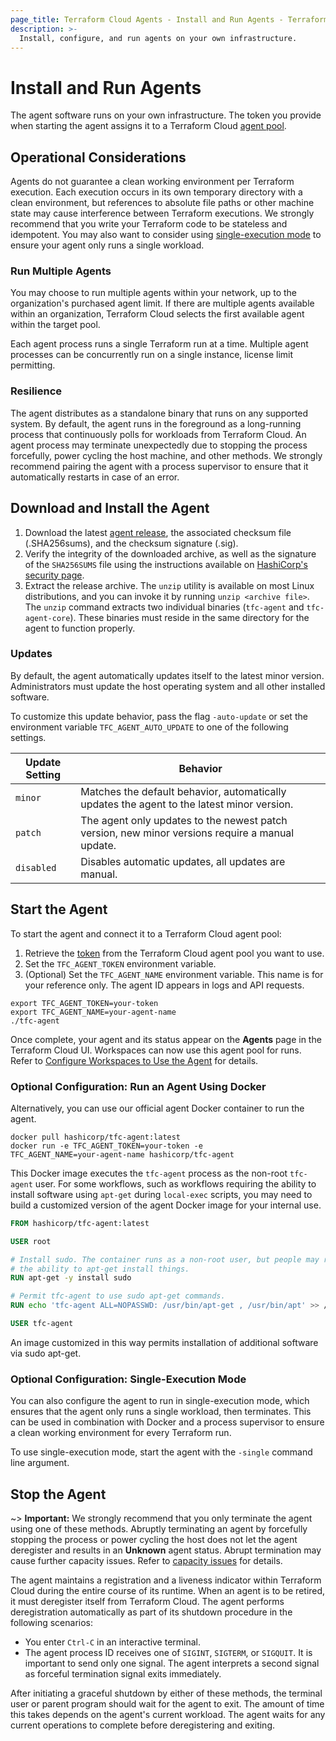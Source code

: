 ```yaml
---
page_title: Terraform Cloud Agents - Install and Run Agents - Terraform Cloud and Terraform Enterprise
description: >-
  Install, configure, and run agents on your own infrastructure.
---
```


# Install and Run Agents

The agent software runs on your own infrastructure. The token you provide when starting the agent assigns it to a Terraform Cloud [agent pool](/cloud-docs/agents/agent-pools).

## Operational Considerations

Agents do not guarantee a clean working environment per Terraform execution. Each execution occurs in its own temporary directory with a clean environment, but references to absolute file paths or other machine state may cause interference between Terraform executions. We strongly recommend that you write your Terraform code to be stateless and idempotent. You may also want to consider using [single-execution mode](#optional-configuration-single-execution-mode) to ensure your agent only runs a single workload.

### Run Multiple Agents

You may choose to run multiple agents within your network, up to the organization's purchased agent limit. If there are multiple agents available within an organization, Terraform Cloud selects the first available agent within the target pool.

Each agent process runs a single Terraform run at a time. Multiple agent processes can be concurrently run on a single instance, license limit permitting.

### Resilience

The agent distributes as a standalone binary that runs on any supported system. By default, the agent runs in the foreground as a long-running process that continuously polls for workloads from Terraform Cloud. An agent process may terminate unexpectedly due to stopping the process forcefully, power cycling the host machine, and other methods. We strongly recommend pairing the agent with a process supervisor to ensure that it automatically restarts in case of an error.

## Download and Install the Agent

1. Download the latest [agent release](https://releases.hashicorp.com/tfc-agent/), the associated checksum file (.SHA256sums), and the checksum signature (.sig).
1. Verify the integrity of the downloaded archive, as well as the signature of the `SHA256SUMS` file using the instructions available on [HashiCorp's security page](https://www.hashicorp.com/security).
1. Extract the release archive. The `unzip` utility is available on most Linux distributions, and you can invoke it by running `unzip <archive file>`. The `unzip` command extracts two individual binaries (`tfc-agent` and `tfc-agent-core`). These binaries must reside in the same directory for the agent to function properly.

### Updates

By default, the agent automatically updates itself to the latest minor version. Administrators must update the host operating system and all other installed software.

To customize this update behavior, pass the flag `-auto-update` or set the environment variable `TFC_AGENT_AUTO_UPDATE` to one of the following settings.

| Update Setting | Behavior                                                                                                     |
| -------------- | ------------------------------------------------------------------------------------------------------------ |
| `minor`        | Matches the default behavior, automatically updates the agent to the latest minor version.                    |
| `patch`        | The agent only updates to the newest patch version, new minor versions require a manual update. |
| `disabled`     | Disables automatic updates, all updates are manual.

## Start the Agent

To start the agent and connect it to a Terraform Cloud agent pool:

1. Retrieve the [token](/cloud-docs/agents/agent-pools#create-an-agent-pool) from the Terraform Cloud agent pool you want to use.
1. Set the `TFC_AGENT_TOKEN` environment variable.
1. (Optional) Set the `TFC_AGENT_NAME` environment variable. This name is for your reference only. The agent ID appears in logs and API requests.

```
export TFC_AGENT_TOKEN=your-token
export TFC_AGENT_NAME=your-agent-name
./tfc-agent
```
Once complete, your agent and its status appear on the **Agents** page in the Terraform Cloud UI. Workspaces can now use this agent pool for runs. Refer to [Configure Workspaces to Use the Agent](/cloud-docs/agents/agent-pools#configure-workspaces-to-use-the-agent) for details.

### Optional Configuration: Run an Agent Using Docker

Alternatively, you can use our official agent Docker container to run the agent.

```
docker pull hashicorp/tfc-agent:latest
docker run -e TFC_AGENT_TOKEN=your-token -e
TFC_AGENT_NAME=your-agent-name hashicorp/tfc-agent
```

This Docker image executes the `tfc-agent` process as the non-root `tfc-agent` user. For some workflows, such as workflows requiring the ability to install software using `apt-get` during `local-exec` scripts, you may need to build a customized version of the agent Docker image for your internal use.

```Dockerfile
FROM hashicorp/tfc-agent:latest

USER root

# Install sudo. The container runs as a non-root user, but people may rely on
# the ability to apt-get install things.
RUN apt-get -y install sudo

# Permit tfc-agent to use sudo apt-get commands.
RUN echo 'tfc-agent ALL=NOPASSWD: /usr/bin/apt-get , /usr/bin/apt' >> /etc/sudoers.d/50-tfc-agent

USER tfc-agent
```

An image customized in this way permits installation of additional software via sudo apt-get.

### Optional Configuration: Single-Execution Mode

You can also configure the agent to run in single-execution mode, which ensures that the agent only runs a single workload, then terminates. This can be used in combination with Docker and a process supervisor to ensure a clean working environment for every Terraform run.

To use single-execution mode, start the agent with the `-single` command line argument.

## Stop the Agent

~> **Important:** We strongly recommend that you only terminate the agent using one of these methods. Abruptly terminating an agent by forcefully stopping the process or power cycling the host does not let the agent deregister and results in an **Unknown** agent status. Abrupt termination may cause further capacity issues. Refer to [capacity issues](/cloud-docs/agents/agent-pools#agent-capacity-usage) for details.

The agent maintains a registration and a liveness indicator within Terraform Cloud during the entire course of its runtime. When an agent is to be retired, it must deregister itself from Terraform Cloud. The agent performs deregistration automatically as part of its shutdown procedure in the following scenarios:

- You enter `Ctrl-C` in an interactive terminal.
- The agent process ID receives one of `SIGINT`, `SIGTERM`, or `SIGQUIT`. It is important to send only one signal. The agent interprets a second signal as forceful termination signal exits immediately.

After initiating a graceful shutdown by either of these methods, the terminal user or parent program should wait for the agent to exit. The amount of time this takes depends on the agent's current workload. The agent waits for any current operations to complete before deregistering and exiting.
